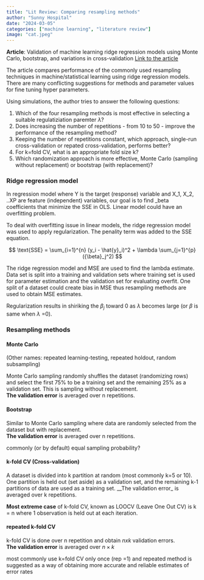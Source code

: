 ```yaml
---
title: "Lit Review: Comparing resampling methods"
author: "Sunny Hospital"
date: "2024-03-05"
categories: ["machine learning", "literature review"]
image: "cat.jpeg"
---
```


__Article__: Validation of machine learning ridge regression models using Monte Carlo, bootstrap, and variations in cross-validation [Link to the article](https://www.degruyter.com/document/doi/10.1515/jisys-2022-0224/html)


The article compares performance of the commonly used resampling techniques in machine/statistical learning using ridge regression models.  There are many conflicting suggestions for methods and parameter values for fine tuning hyper parameters.  

Using simulations, the author tries to answer the following questions:

1.  Which of the four resampling methods is most effective in selecting a suitable regulatiziation paremter $\lambda$?
2.  Does increasing the number of repetitions - from 10 to 50 - improve the performance of the resampling method?
3.  Keeping the number of repetitions constant, which approach, single-run cross-validation or repated cross-validation, performs better?
4.  For k=fold CV, what is an appropriate fold size k?
5.  Which randomization approach is more effective, Monte Carlo (sampling without replacement) or bootstrap (with replacement)?

### Ridge regression model

In regression model where Y is the target (response) variable and X_1, X_2, ..XP are feature (independent) variables, our goal is to find _beta coefficients that minimize the SSE in OLS. Linear model could have an overfitting problem. 

To deal with overfitting issue in linear models, the ridge regression model was used to apply regularization. The penality term was added to the SSE equation. 

$$
\text{SSE} = \sum_{i=1}^{n} (y_i - \hat{y}_i)^2 + \lambda \sum_{j=1}^{p} ({\beta}_j^2)
$$

The ridge regression model and MSE are used to find the lambda estimate.  Data set is split into a training and validation sets where training set is used for parameter estimation and the validation set for evaluating overfit. One split of a dataset could create bias in MSE thus resampling methods are used to obtain MSE estimates. 

Regularization results in shiriking the $\beta_j$ toward 0 as $\lambda$ becomes large (or $\beta$ is same when $\lambda$ =0).  



### Resampling methods

#### Monte Carlo
(Other names: repeated learning-testing, repeated holdout, random subsampling)

Monte Carlo sampling randomly shuffles the dataset (randomizing rows) and select the first 75% to be a training set and the remaining 25% as a validation set. This is sampling without replacement.  
__The validation error__ is averaged over n repetitions.

#### Bootstrap
Similar to Monte Carlo sampling where data are randomly selected from the dataset but with replacement.  
__The validation error__ is averaged over n repetitions.

:::{.callout-note title="Sunnys note"}
commonly (or by default) equal sampling probability?
:::

#### k-fold CV (Cross-validation)
A dataset is divided into k partition at random (most commonly k=5 or 10).  One partition is held out (set aside) as a validation set, and the remaining k-1 partitions of data are used as a training set. 
__The validation error_ is averaged over k repetitions.

__Most extreme case__ of k-fold CV, known as LOOCV (Leave One Out CV) is k = n where 1 observation is held out at each iteration.

#### repeated k-fold CV
k-fold CV is done over n repetition and obtain ${n} x {k}$ validation errors.  
__The validation error__ is averaged over ${n} \times {k}$ 

:::{.callout-note}
most commonly use k=fold CV only once (rep =1) and repeated method is suggested as a way of obtaining more accurate and reliable estimates of error rates
:::



